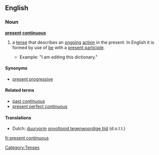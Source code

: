 ==English==

===Noun===
'''[[present]] [[continuous]]'''

# {{grammar}} a [[tense]] that describes an [[ongoing]] [[action]] in the present. In English it is formed by use of [[be]] with a [[present participle]].
#*Example: "I am editing this dictionary."

====Synonyms====
*[[present progressive]]

====Related terms====
*[[past continuous]]
*[[present perfect continuous]]

====Translations====
*Dutch: [[duurvorm]] [[onvoltooid tegenwoordige tijd]] (d.o.t.t.) {{m}}

[[Category:Tenses]]

[[fr:present continuous]]